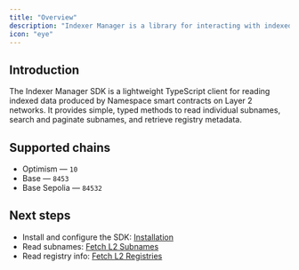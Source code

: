 ```yaml
---
title: "Overview"
description: "Indexer Manager is a library for interacting with indexed data from Namespace smart contracts."
icon: "eye"
---
```


## Introduction

The Indexer Manager SDK is a lightweight TypeScript client for reading indexed data produced by Namespace smart contracts on Layer 2 networks. It provides simple, typed methods to read individual subnames, search and paginate subnames, and retrieve registry metadata.

## Supported chains

- Optimism — `10`
- Base — `8453`
- Base Sepolia — `84532`

## Next steps

- Install and configure the SDK: [Installation](/developer-guide/sdks/indexer-manager/installation)
- Read subnames: [Fetch L2 Subnames](/developer-guide/sdks/indexer-manager/fetch-l2-subnames)
- Read registry info: [Fetch L2 Registries](/developer-guide/sdks/indexer-manager/fetch-l2-registries)
